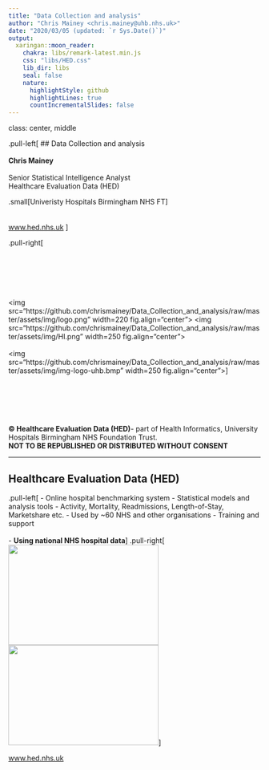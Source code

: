 ```yaml
---
title: "Data Collection and analysis"
author: "Chris Mainey <chris.mainey@uhb.nhs.uk>"
date: "2020/03/05 (updated: `r Sys.Date()`)"
output:
  xaringan::moon_reader:
    chakra: libs/remark-latest.min.js
    css: "libs/HED.css"
    lib_dir: libs
    seal: false
    nature:
      highlightStyle: github
      highlightLines: true
      countIncrementalSlides: false
---
```

class: center, middle


.pull-left[
## Data Collection and analysis
<br><br>
__Chris Mainey__ 
<br><br>
 Senior Statistical Intelligence Analyst 
<br>
Healthcare Evaluation Data (HED) 

.small[Univeristy Hospitals Birmingham NHS FT]
<br><br><br>
[www.hed.nhs.uk](https://www.hed.nhs.uk)
]

.pull-right[
<br><br><br><br><br><br><br>
<img src="https://github.com/chrismainey/Data_Collection_and_analysis/raw/master/assets/img/logo.png" width=220 fig.align="center">
<img src="https://github.com/chrismainey/Data_Collection_and_analysis/raw/master/assets/img/HI.png" width=250 fig.align="center">
<br><br>
<img src="https://github.com/chrismainey/Data_Collection_and_analysis/raw/master/assets/img/img-logo-uhb.bmp" width=250 fig.align="center">
]



<br><br><br><br><br>
<span style="font-size:14px !important;"> __&copy; Healthcare Evaluation Data (HED)__- part of Health Informatics, University Hospitals Birmingham NHS Foundation Trust.  
<b>NOT TO BE REPUBLISHED OR DISTRIBUTED WITHOUT CONSENT</b> </span>

---

## Healthcare Evaluation Data (HED)


.pull-left[
- Online hospital benchmarking system
- Statistical models and analysis tools
- Activity, Mortality, Readmissions, Length-of-Stay, Marketshare etc.
- Used by ~60 NHS and other organisations
- Training and support
<br><br>
- __Using national NHS hospital data__
]
.pull-right[
<br>
<img src="https://chrismainey.github.io/EARL_2019_presentation/assets/HED_system.png" width=300 height=200>
<img src="https://chrismainey.github.io/EARL_2019_presentation/assets/HED_system.png" width=300 height=200>
]

<a href="https://www.hed.nhs.uk">www.hed.nhs.uk </a>
